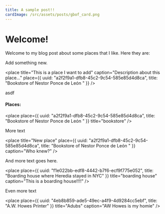 ```yaml
---
title: A sample post!!
cardImage: /src/assets/posts/gbof_card.png
---
```


# Welcome!

Welcome to my blog post about some places that I like. Here they are:

Add something new.

<place
  title="This is a place I want to add"
  caption="Description about this place..."
  place={{
    uuid: "a2f2f9a1-dfb8-45c2-9c54-585e85d4d8ca",
    title: "Bookstore of Nestor Ponce de León "
  }}
/>

asdf

#### Places:

<place
  place={{
    uuid: "a2f2f9a1-dfb8-45c2-9c54-585e85d4d8ca",
    title: "Bookstore of Nestor Ponce de León "
  }}
  title="bookstore"
/>

More text

<place
  title="New place"
  place={{
    uuid: "a2f2f9a1-dfb8-45c2-9c54-585e85d4d8ca",
    title: "Bookstore of Nestor Ponce de León "
  }}
  caption="Who knew?"
/>

And more text goes here.

<place
  place={{
    uuid: "f1e022bb-edf8-4442-b7f6-ecf9f775e052",
    title: "Boarding house where Heredia stayed  in NYC"
  }}
  title="boarding house"
  caption="This is a boarding house!!!!"
/>

Even more text

<place
  place={{
    uuid: "4eb8b859-ade5-49ec-a4f9-4d9284cc5ebf",
    title: "A.W. Howes Printer"
  }}
  title="Adubs"
  caption="AW Howes is my homie"
/>
